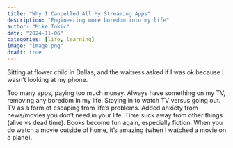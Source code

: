 ```yaml
---
title: "Why I Cancelled All My Streaming Apps"
description: "Engineering more boredom into my life"
author: "Mike Tokic"
date: "2024-11-06"
categories: [life, learning]
image: "image.png"
draft: true
---
```


Sitting at flower child in Dallas, and the waitress asked if I was ok because I wasn't looking at my phone. 

Too many apps, paying too much money. Always have something on my TV, removing any boredom in my life. Staying in to watch TV versus going out. TV as a form of escaping from life's problems. Added anxiety from news/movies you don't need in your life. Time suck away from other things (alive vs dead time). Books become fun again, especially fiction. When you do watch a movie outside of home, it's amazing (when I watched a movie on a plane).